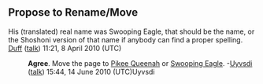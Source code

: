 <article id="10517223" title=Talk:Old Toby>
	<talkpage id="10517223" title="Talk:Old Toby">
{{WikiProjectBannerShell|1=
{{WikiProject Biography
|living=no
|class=Stub
|auto=yes
|listas=Pikee Queenah
}}
{{WikiProject Indigenous peoples of North America|class=start}}
{{WikiProject United States|class=Stub|importance=low|ID=Yes|ID-importance=Low}}
}}

==Propose to Rename/Move==
His (translated) real name was Swooping Eagle, that should be the name, or the Shoshoni version of that name if anybody can find a proper spelling. [[User:Duff|Duff]] ([[User talk:Duff|talk]]) 11:21, 8 April 2010 (UTC)
:'''Agree'''. Move the page to [[Pikee Queenah]] or [[Swooping Eagle]]. -[[User:Uyvsdi|Uyvsdi]] ([[User talk:Uyvsdi|talk]]) 15:44, 14 June 2010 (UTC)Uyvsdi
	</talkpage>
</article>